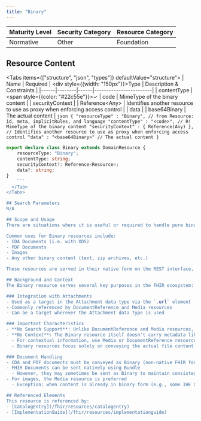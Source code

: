 ```yaml
---
title: "Binary"
---
```


| Maturity Level | Security Category | Resource Category |
|----------------|------------------|-------------------|
| Normative | Other | <div className="flex items-center gap-2"><Database className="h-5 w-5 text-blue-500" /> Foundation </div> |


## Resource Content
<Tabs items={["structure", "json", "types"]} defaultValue="structure">
  <Tab value="structure">
    | Name | Required | <div style={{width: "150px"}}>Type</div> | Description & Constraints |
    |------|--------|------|------------------------|
    | contentType | <span style={{color: "#22c55e"}}>✓</span> | code | MimeType of the binary content |
    | securityContext | | Reference\<Any> | Identifies another resource to use as proxy when enforcing access control |
    | data | | base64Binary | The actual content |
  </Tab>
  <Tab value="json">
    ```json
{
  "resourceType" : "Binary",
  // from Resource: id, meta, implicitRules, and language
  "contentType" : "<code>", // R!  MimeType of the binary content
  "securityContext" : { Reference(Any) }, // Identifies another resource to use as proxy when enforcing access control
  "data" : "<base64Binary>" // The actual content
}
    ```
  </Tab>
  <Tab value="types">
```typescript
export declare class Binary extends DomainResource {
    resourceType: "Binary";
    contentType: string;  
    securityContext?: Reference<Resource>;  
    data?: string;  
}
    ```
  </Tab>
</Tabs>

## Search Parameters
N/A

## Scope and Usage
There are situations where it is useful or required to handle pure binary content using the same framework as other resources. Typically, this is when the binary content is referred to from other FHIR Resources. Using the same framework means that the existing servers, security arrangements, code libraries, etc. can handle additional related content.

Common uses for Binary resources include:
- CDA Documents (i.e. with XDS)
- PDF Documents
- Images
- Any other binary content (text, zip archives, etc.)

These resources are served in their native form on the REST interface, but can also be represented in XML, JSON, or other formats when included in a Bundle. This is particularly useful when you need to include the content directly in a response rather than leaving it as a reference.

## Background and Context
The Binary resource serves several key purposes in the FHIR ecosystem:

### Integration with Attachments
- Used as a target in the Attachment data type via the `.url` element
- Commonly referenced by DocumentReference and Media resources
- Can be a target wherever the Attachment data type is used

### Important Characteristics
- **No Search Support**: Unlike DocumentReference and Media resources, Binary resources do not support search operations
- **No Context**: The Binary resource itself doesn't carry metadata like author, procedure, or technique
  - For contextual information, use Media or DocumentReference resources instead
  - Binary resources focus solely on conveying the actual file content

### Document Handling
- CDA and PDF documents must be conveyed as Binary (non-native FHIR formats)
- FHIR Documents can be sent natively using Bundle
  - However, they may sometimes be sent as Binary to maintain consistency with other document types
- For images, the Media resource is preferred
  - Exception: when content is already in binary form (e.g., some IHE XDS implementations)

## Referenced Elements
This resource is referenced by:
- [CatalogEntry](/fhir/resources/catalogentry)
- [ImplementationGuide](/fhir/resources/implementationguide)

